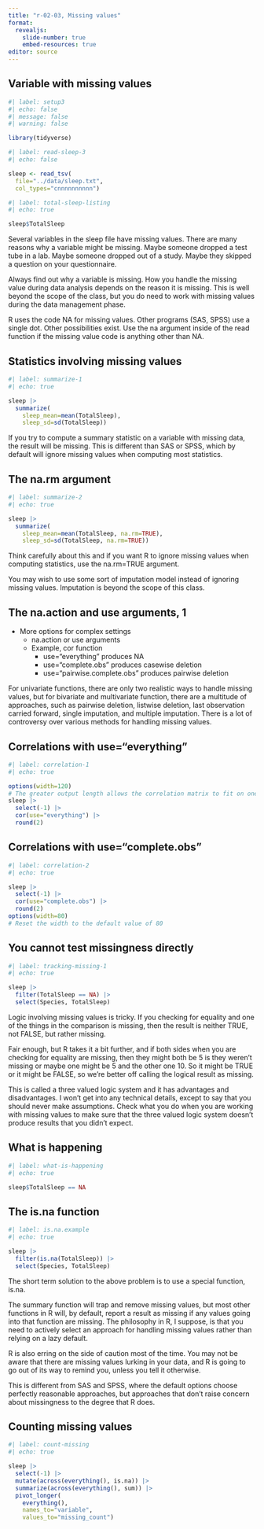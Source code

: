 ```yaml
---
title: "r-02-03, Missing values"
format: 
  revealjs:
    slide-number: true
    embed-resources: true
editor: source
---
```


## Variable with missing values

```r
#| label: setup3
#| echo: false
#| message: false
#| warning: false

library(tidyverse)
```

```r
#| label: read-sleep-3
#| echo: false

sleep <- read_tsv(
  file="../data/sleep.txt",
  col_types="cnnnnnnnnnn")
```

```r
#| label: total-sleep-listing
#| echo: true

sleep$TotalSleep
```

::: notes

Several variables in the sleep file have missing values. There are many reasons why a variable might be missing. Maybe someone dropped a test tube in a lab. Maybe someone dropped out of a study. Maybe they skipped a question on your questionnaire.

Always find out why a variable is missing. How you handle the missing value during data analysis depends on the reason it is missing. This is well beyond the scope of the class, but you do need to work with missing values during the data management phase.

R uses the code NA for missing values. Other programs (SAS, SPSS) use a single dot. Other possibilities exist. Use the na argument inside of the read function if the missing value code is anything other than NA.

:::

## Statistics involving missing values

```r
#| label: summarize-1
#| echo: true

sleep |>
  summarize(
    sleep_mean=mean(TotalSleep),
    sleep_sd=sd(TotalSleep))
```

::: notes

If you try to compute a summary statistic on a variable with missing data, the result will be missing. This is different than SAS or SPSS, which by default will ignore missing values when computing most statistics.

:::

## The na.rm argument

```r
#| label: summarize-2
#| echo: true

sleep |>
  summarize(
    sleep_mean=mean(TotalSleep, na.rm=TRUE),
    sleep_sd=sd(TotalSleep, na.rm=TRUE))
```

::: notes

Think carefully about this and if you want R to ignore missing values when computing statistics, use the na.rm=TRUE argument.

You may wish to use some sort of imputation model instead of ignoring missing values. Imputation is beyond the scope of this class.

:::

## The na.action and use arguments, 1

-  More options for complex settings
   -   na.action or use arguments
   -   Example, cor function
       -   use="everything" produces NA
       -   use="complete.obs" produces casewise deletion
       -   use="pairwise.complete.obs" produces pairwise deletion

::: notes

For univariate functions, there are only two realistic ways to handle missing values, but for bivariate and multivariate function, there are a multitude of approaches, such as pairwise deletion, listwise deletion, last observation carried forward, single imputation, and multiple imputation. There is a lot of controversy over various methods for handling missing values.

:::

## Correlations with use="everything" {.smaller}

```r
#| label: correlation-1
#| echo: true

options(width=120)
# The greater output length allows the correlation matrix to fit on one slide.
sleep |> 
  select(-1) |>
  cor(use="everything") |>
  round(2)
```

## Correlations with use="complete.obs" {.smaller}

```r
#| label: correlation-2
#| echo: true

sleep |> 
  select(-1) |>
  cor(use="complete.obs") |>
  round(2)
options(width=80)
# Reset the width to the default value of 80
```

## You cannot test missingness directly

```r
#| label: tracking-missing-1
#| echo: true

sleep |>
  filter(TotalSleep == NA) |>
  select(Species, TotalSleep)
```

<div class="notes">

Logic involving missing values is tricky. If you checking for equality and one of the things in the comparison is missing, then the result is neither TRUE, not FALSE, but rather missing.

Fair enough, but R takes it a bit further, and if both sides when you are checking for equality are missing, then they might both be 5 is they weren't missing or maybe one might be 5 and the other one 10. So it might be TRUE or it might be FALSE, so we're better off calling the logical result as missing.

This is called a three valued logic system and it has advantages and disadvantages. I won't get into any technical details, except to say that you should never make assumptions. Check what you do when you are working with missing values to make sure that the three valued logic system doesn't produce results that you didn't expect.

</div>

## What is happening

```r
#| label: what-is-happening
#| echo: true

sleep$TotalSleep == NA
```

## The is.na function

```r
#| label: is.na.example
#| echo: true

sleep |>
  filter(is.na(TotalSleep)) |>
  select(Species, TotalSleep)
```

::: notes

The short term solution to the above problem is to use a special function, is.na.

The summary function will trap and remove missing values, but most other functions in R will, by default, report a result as missing if any values going into that function are missing. The philosophy in R, I suppose, is that you need to actively select an approach for handling missing values rather than relying on a lazy default.

R is also erring on the side of caution most of the time. You may not be aware that there are missing values lurking in your data, and R is going to go out of its way to remind you, unless you tell it otherwise.

This is different from SAS and SPSS, where the default options choose perfectly reasonable approaches, but approaches that don't raise concern about missingness to the degree that R does.

:::

## Counting missing values

```r
#| label: count-missing
#| echo: true

sleep |>
  select(-1) |>
  mutate(across(everything(), is.na)) |>
  summarize(across(everything(), sum)) |>
  pivot_longer(
    everything(),
    names_to="variable",
    values_to="missing_count")
```

